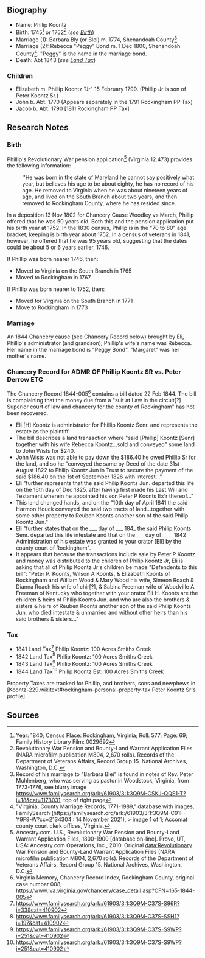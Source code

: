 == Biography ==
* Name:  Philip Koontz
* Birth:  1745<ref>Year: 1840; Census Place: Rockingham, Virginia; Roll: 577; Page: 69; Family History Library Film: 0029692</ref> or 1752<ref>Revolutionary War Pension and Bounty-Land Warrant Application Files (NARA microfilm publication M804, 2,670 rolls). Records of the Department of Veterans Affairs, Record Group 15. National Archives, Washington, D.C.</ref> (''see [[#birth|Birth]]'')
* Marriage (1): Barbara Bly (or Blei) m. 1774, Shenandoah County<ref>Record of his marriage to "Barbara Blei" is found in notes of Rev. Peter Muhlenberg, who was serving as pastor in Woodstock, Virginia, from 1773-1776, see blurry image https://www.familysearch.org/ark:/61903/3:1:3Q9M-CSKJ-QQS1-T?i=18&cat=1173031, top of right page</ref>
* Marriage (2): Rebecca "Peggy" Bond m. 1 Dec 1800, Shenandoah County<ref>"Virginia, County Marriage Records, 1771-1989," database with images, FamilySearch (https://familysearch.org/ark:/61903/3:1:3Q9M-C91F-Y9F9-W?cc=2134304 : 14 November 2021), > image 1 of 1; Accomat county court clerk offices, Virginia.</ref>.  "Peggy" is the name in the marriage bond.
* Death:  Abt 1843 (''see [[#land-tax|Land Tax]]'')

=== Children ===
* Elizabeth m. Phillip Koontz "Jr" 15 February 1799. (Phillip Jr is son of Peter Koontz Sr.)
* John b. Abt. 1770 (Appears separately in the 1791 Rockingham PP Tax)
* Jacob b. Abt. 1790 [1811 Rockingham PP Tax]

== Research Notes ==

=== Birth ===

Phillip's Revolutionary War pension application<ref>Ancestry.com. U.S., Revolutionary War Pension and Bounty-Land Warrant Application Files, 1800-1900 [database on-line]. Provo, UT, USA: Ancestry.com Operations, Inc., 2010.  Original data:Revolutionary War Pension and Bounty-Land Warrant Application Files (NARA microfilm publication M804, 2,670 rolls). Records of the Department of Veterans Affairs, Record Group 15. National Archives, Washington, D.C.</ref> (Virginia 12.473) provides the following information:

:''He was born in the state of Maryland he cannot say positively what year, but believes his age to be about eighty, he has no record of his age.  He removed to Virginia when he was about nineteen years of age, and lived on the South Branch about two years, and then removed to Rockingham County, where he has resided since.

In a deposition 13 Nov 1802 for Chancery Cause Woodley vs March, Phillip offered that he was 50 years old.  Both this and the pension application put his birth year at 1752.  In the 1830 census, Phillip is in the "70 to 80" age bracket, keeping is birth year about 1752.  In a census of veterans in 1841, however, he offered that he was 95 years old, suggesting that the dates could be about 5 or 6 years earlier, 1746.

If Phillip was born nearer 1746, then:
* Moved to Virginia on the South Branch in 1765
* Moved to Rockingham in 1767

If Phillip was born nearer to 1752, then:
* Moved for Virginia on the South Branch in 1771
* Move to Rockingham in 1773

=== Marriage ===

An 1844 Chancery cause (see Chancery Record below) brought by Eli, Phillip's administrator (and grandson), Phillip's wife's name was Rebecca.  Her name in the marriage bond is "Peggy Bond".  "Margaret" was her mother's name.

=== Chancery Record for ADMR OF Phillip Koontz SR vs. Peter Derrow ETC ===

The Chancery Record 1844-005<ref>Virginia Memory, Chancery Record Index, Rockingham County, original case number 008, https://www.lva.virginia.gov/chancery/case_detail.asp?CFN=165-1844-005</ref> contains a bill dated 22 Feb 1844.  The bill is complaining that the money due from a "suit at Law in the circuit[?] Superior court of law and chancery for the county of Rockingham" has not been recovered.

* Eli [H] Koontz is administrator for Phillip Koontz Senr. and represents the estate as the plaintiff.
* The bill describes a land transaction where "said [Phillip] Koontz [Senr] together with his wife Rebecca Koontz...sold and conveyed" some land to John Wists for $240.
* John Wists was not able to pay down the $186.40 he owed Phillip Sr for the land, and so he "conveyed the same by Deed of the date 31st August 1822 to Philip Koontz Jun in Trust to secure the payment of the said $186.40 on the 1st of September 1826 with Interest..."
*  Eli "further represents that the said Philip Koonts Jun. departed this life on the 16th day of Dec 1825. after having first made his Last Will and Testament wherein he appointed his son Peter P Koonts Ex'r thereof..."
* This land changed hands, and on the "10th day of April 1841 the said Harmon Houck conveyed the said two tracts of land...together with some other property to Reuben Koonts another son of the said Philip Koontz Jun."
* Eli "further states that on the ___ day of ___ 184_ the said Philip Koonts Senr. departed this life intestate and that on the ___ day of ____ 1842 Administration of his estate was granted to your orator [Eli] by the county court of Rockingham".
* It appears that because the transactions include sale by Peter P Koontz and money was distributed to the children of Philip Koontz Jr, Eli is asking that all of Philip Koontz Jr's children be made "Defendents to this bill":  "Peter P. Koonts, Wilson A Koonts, & Elizabeth Koonts of Rockingham and William Wood & Mary Wood his wife, Simeon Roach & Dianna Roach his wife of chir[?], & Sabina Freeman wife of Woodville A. Freeman of Kentucky who together with your orator Eli H. Koonts are the children & heirs of Philip Koonts Jun. and who are also the brothers & sisters & heirs of Reuben Koonts another son of the said Philip Koonts Jun. who died intestate & unmarried and without other heirs than his said brothers & sisters..."

=== Tax ===
* 1841 Land Tax<ref>https://www.familysearch.org/ark:/61903/3:1:3Q9M-C37S-S96R?i=33&cat=410902</ref> Philip Koontz:  100 Acres Smiths Creek
* 1842 Land Tax<ref>https://www.familysearch.org/ark:/61903/3:1:3Q9M-C37S-SSH1?i=197&cat=410902</ref> Philip Koontz:  100 Acres Smiths Creek
* 1843 Land Tax<ref>https://www.familysearch.org/ark:/61903/3:1:3Q9M-C37S-S9WP?i=251&cat=410902</ref> Philip Koontz:  100 Acres Smiths Creek
* 1844 Land Tax<ref>https://www.familysearch.org/ark:/61903/3:1:3Q9M-C37S-S9WP?i=251&cat=410902</ref> Philip Koontz Est:  100 Acres Smiths Creek

Property Taxes are tracked for Phillip, and brothers, sons and newphews in [Koontz-229.wikitext#rockingham-personal-property-tax Peter Koontz Sr's profile].

== Sources ==
<references />